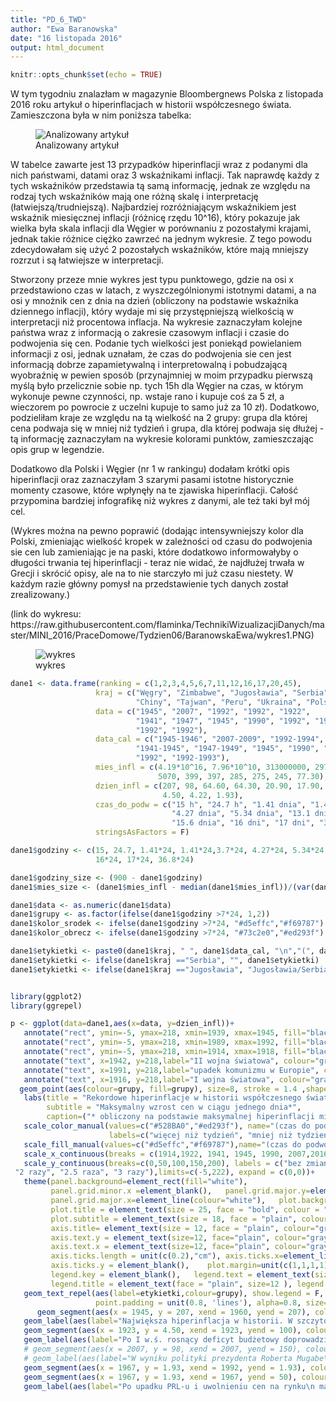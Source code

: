 ---
title: "PD_6_TWD"
author: "Ewa Baranowska"
date: "16 listopada 2016"
output: html_document
---

```{r setup, include=FALSE}
knitr::opts_chunk$set(echo = TRUE)
```

W tym tygodniu znalazłam w magazynie Bloombergnews Polska z listopada 2016 roku artykuł o hiperinflacjach w historii współczesnego świata. Zamieszczona była w nim poniższa tabelka:

![Analizowany artykuł](tabela.jpg)

W tabelce zawarte jest 13 przypadków hiperinflacji wraz z podanymi dla nich państwami, datami oraz 3 wskaźnikami inflacji.
Tak naprawdę każdy z tych wskaźników przedstawia tą samą informację, jednak ze względu na rodzaj tych wskaźników mają one różną skalę i interpretację (łatwiejszą/trudniejszą). Najbardziej rozróżniającym wskaźnikiem jest wskaźnik miesięcznej inflacji (różnicę rzędu 10^16), który pokazuje jak wielka była skala inflacji dla Węgier w porównaniu z pozostałymi krajami, jednak takie różnice ciężko zawrzeć na jednym wykresie. Z tego powodu zdecydowałam się użyć 2 pozostałych wskaźników, które mają mniejszy rozrzut i są łatwiejsze w interpretacji.

Stworzony przeze mnie wykres jest typu punktowego, gdzie na osi x przedstawiono czas w latach, z wyszczególnionymi istotnymi datami, a na osi y mnożnik cen z dnia na dzień (obliczony na podstawie wskaźnika dziennego inflacji), który wydaje mi się przystępniejszą wielkością w interpretacji niż procentowa inflacja. Na wykresie zaznaczyłam kolejne państwa wraz z informacją o zakresie czasowym inflacji i czasie do podwojenia się cen. Podanie tych wielkości jest poniekąd powielaniem informacji z osi, jednak uznałam, że czas do podwojenia sie cen jest informacją dobrze zapamietywalną i interpretowalną i pobudzającą wyobraźnię w pewien sposób (przynajmniej w moim przypadku pierwszą myślą było przelicznie sobie np. tych 15h dla Węgier na czas, w którym wykonuje pewne czynności, np. wstaje rano i kupuje coś za 5 zł, a wieczorem po powrocie z uczelni kupuje to samo już za 10 zł). Dodatkowo, podzieliłam kraje ze względu na tą wielkość na 2 grupy: grupa dla której cena podwaja się w mniej niż tydzień i grupa, dla której podwaja się dłużej - tą informację zaznaczyłam na wykresie kolorami punktów, zamieszczając opis grup w legendzie.

Dodatkowo dla Polski i Węgier (nr 1 w rankingu) dodałam krótki opis hiperinflacji oraz zaznaczyłam 3 szarymi pasami istotne historycznie momenty czasowe, które wpłynęły na te zjawiska hiperinflacji. Całość przypomina bardziej infografikę niż wykres z danymi, ale też taki był mój cel. 

(Wykres można na pewno poprawić (dodając intensywniejszy kolor dla Polski, zmieniając wielkość kropek w zależności od czasu do podwojenia sie cen lub zamieniając je na paski, które dodatkowo informowałyby o długości trwania tej hiperinflacji - teraz nie widać, że najdłużej trwała w Grecji i skrócić opisy, ale na to nie starczyło mi już czasu niestety. W każdym razie główny pomysł na przedstawienie tych danych został zrealizowany.)

(link do wykresu: https://raw.githubusercontent.com/flaminka/TechnikiWizualizacjiDanych/master/MINI_2016/PraceDomowe/Tydzien06/BaranowskaEwa/wykres1.PNG)

![wykres](wykres1.png)

```{r, eval=F}

dane1 <- data.frame(ranking = c(1,2,3,4,5,6,7,11,12,16,17,20,45),
                   kraj = c("Węgry", "Zimbabwe", "Jugosławia", "Serbia", "Niemcy", "Grecja",
                            "Chiny", "Tajwan", "Peru", "Ukraina", "Polska", "Rosja", "Polska"),
                   data = c("1945", "2007", "1992", "1992", "1922",
                            "1941", "1947", "1945", "1990", "1992", "1923",
                            "1992", "1992"),
                   data_cal = c("1945-1946", "2007-2009", "1992-1994", "1992-1994", "1922-1923",
                            "1941-1945", "1947-1949", "1945", "1990", "1992-1994", "1923",
                            "1992", "1992-1993"),
                   mies_infl = c(4.19*10^16, 7.96*10^10, 313000000, 297000000, 29500, 13800,
                                 5070, 399, 397, 285, 275, 245, 77.30),
                   dzien_infl = c(207, 98, 64.60, 64.30, 20.90, 17.90, 14.10, 5.50, 5.49, 4.60,
                                  4.50, 4.22, 1.93),
                   czas_do_podw = c("15 h", "24.7 h", "1.41 dnia", "1.41 dnia", "3.7 dnia",
                                    "4.27 dnia", "5.34 dnia", "13.1 dnia", "13.1 dnia", 
                                    "15.6 dnia", "16 dni", "17 dni", "36.8 dnia"),
                   stringsAsFactors = F)

dane1$godziny <- c(15, 24.7, 1.41*24, 1.41*24,3.7*24, 4.27*24, 5.34*24, 13.1*24, 13.1*24, 15.6*24,
                   16*24, 17*24, 36.8*24)

dane1$godziny_size <- (900 - dane1$godziny)
dane1$mies_size <- (dane1$mies_infl - median(dane1$mies_infl))/(var(dane1$mies_infl))^(0.5)*10+5

dane1$data <- as.numeric(dane1$data)
dane1$grupy <- as.factor(ifelse(dane1$godziny >7*24, 1,2))
dane1$kolor_srodek <- ifelse(dane1$godziny >7*24, "#d5effc","#f69787")
dane1$kolor_obrecz <- ifelse(dane1$godziny >7*24, "#73c2e0","#ed293f")

dane1$etykietki <- paste0(dane1$kraj, " ", dane1$data_cal, "\n","(", dane1$czas_do_podw, ")")
dane1$etykietki <- ifelse(dane1$kraj =="Serbia", "", dane1$etykietki)
dane1$etykietki <- ifelse(dane1$kraj =="Jugosławia", "Jugosławia/Serbia 1992-1994\n(1.41 dnia)", dane1$etykietki)


library(ggplot2) 
library(ggrepel)

p <- ggplot(data=dane1,aes(x=data, y=dzien_infl))+
   annotate("rect", ymin=-5, ymax=218, xmin=1939, xmax=1945, fill="black", alpha=0.05)+
   annotate("rect", ymin=-5, ymax=218, xmin=1989, xmax=1992, fill="black", alpha=0.05)+
   annotate("rect", ymin=-5, ymax=218, xmin=1914, xmax=1918, fill="black", alpha=0.05)+
   annotate("text", x=1942, y=218,label="II wojna światowa", colour="gray70")+
   annotate("text", x=1991, y=218,label="upadek komunizmu w Europie", colour="gray70")+
   annotate("text", x=1916, y=218,label="I wojna światowa", colour="gray70")+
  geom_point(aes(colour=grupy, fill=grupy), size=8, stroke = 1.4 ,shape=21, alpha=0.9)+
   labs(title = "Rekordowe hiperinflacje w historii współczesnego świata",
        subtitle = "Maksymalny wzrost cen w ciągu jednego dnia*",
        caption=("* obliczony na podstawie maksymalnej hiperinflacji miesięcznej przy założeniu stałego wzrostu dziennego"))+ xlab("")+ylab("mnożnik cen z dnia na dzień")+
   scale_color_manual(values=c("#528BA0","#ed293f"), name="(czas do podwojenia się cen)",
                      labels=c("więcej niż tydzień", "mniej niż tydzień"))+
   scale_fill_manual(values=c("#d5effc","#f69787"),name="(czas do podwojenia się cen)",labels=c("więcej niż tydzień", "mniej niż tydzień"))+
   scale_x_continuous(breaks = c(1914,1922, 1941, 1945, 1990, 2007,2016, seq(1920,2015,by=10)), limits=c(1912, 2016),labels=c("1914","1922", "1941", "1945", "1990", "2007","2016", rep("",length(seq(1920,2015,by=10))) ) ,expand = c(0,0)  )+
   scale_y_continuous(breaks=c(0,50,100,150,200), labels = c("bez zmian", "1.5 raza",
 "2 razy", "2.5 raza", "3 razy"),limits=c(-5,222), expand = c(0,0))+
   theme(panel.background=element_rect(fill="white"), 
         panel.grid.minor.x =element_blank(),   panel.grid.major.y=element_line(color="gray90"), 
         panel.grid.major.x=element_line(colour="white"),   plot.background=element_rect(fill="white"),
         plot.title = element_text(size = 25, face = "bold", colour = "black", vjust=0, hjust=0),
         plot.subtitle = element_text(size = 18, face = "plain", colour = "black", vjust=0, hjust=0),
         axis.title= element_text(size = 12, face = "plain", colour="gray20", vjust=0, margin = margin(r = 1)), 
         axis.text.y = element_text(size=12, face="plain", colour="gray20"),
         axis.text.x = element_text(size=12, face="plain", colour="gray20", margin = margin(t = 0)),
         axis.ticks.length = unit(c(0.2),"cm"), axis.ticks.x=element_line(colour="gray60"),
         axis.ticks.y = element_blank(),    plot.margin=unit(c(1,1,1,1),"cm"),
         legend.key = element_blank(),   legend.text = element_text(size=10),
         legend.title = element_text(face = "plain", size=12 ), legend.position = "top")+
   geom_text_repel(aes(label=etykietki,colour=grupy), show.legend = F,  segment.color = NA ,
                   point.padding = unit(0.8, 'lines'), alpha=0.8, size=5)+
      geom_segment(aes(x = 1945, y = 207, xend = 1960, yend = 207), colour = "#ed293f")+
   geom_label(aes(label="Największa hiperinflacja w historii. W szczytowym momencie\nwynosiła 41 900 000 000 000 000% w skali miesiąca,\nco oznaczało podwajanie się cen co 15 godzin.", x= 1960, y=207), colour="#ed293f",size=3.6)+
   geom_segment(aes(x = 1923, y = 4.50, xend = 1923, yend = 100), colour = "#528BA0")+
   geom_label(aes(label="Po I w.ś. rosnący deficyt budżetowy doprowadził w 1923\ndo hiperinflacji wynoszącej maks. 275% w skali miesiąca\n(co oznaczało podwajanie się cen co 16 dni).\nZostała ona opanowana w wyniku reform Grabskiego,\nktóry zastąpił markę polską złotym polskim.", x= 1926, y=100), colour="#528BA0", size=3.6)+
   # geom_segment(aes(x = 2007, y = 98, xend = 2007, yend = 150), colour = "#ed293f")+
   # geom_label(aes(label="W wyniku polityki prezydenta Roberta Mugabe\n(drastyczne zmiany społ., dodruk pieniędzy)\ninflacja skoczyła maks. do 79 600 000 000% w skali\n miesiąca, co oznaczało podwajanie się cen co 25 godzin.", x= 2003, y=150), colour="#ed293f", size=3.6)+
   geom_segment(aes(x = 1967, y = 1.93, xend = 1992, yend = 1.93), colour = "#528BA0")+
   geom_segment(aes(x = 1967, y = 1.93, xend = 1967, yend = 50), colour = "#528BA0")+
   geom_label(aes(label="Po upadku PRL-u i uwolnieniu cen na rynku\n maks. inflacja mies. wyniosła 77,30%\n(podwojenie cen co 37 dni).\nUdało się ją opanować w wyniku reformy Balcerowicza\ni wprowadzeniu nowej waluty (PLN).", x= 1967, y=50), colour="#528BA0", size=3.6)
```
